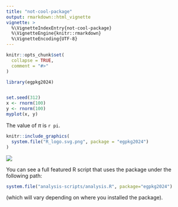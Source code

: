 ```yaml
---
title: "not-cool-package"
output: rmarkdown::html_vignette
vignette: >
  %\VignetteIndexEntry{not-cool-package}
  %\VignetteEngine{knitr::rmarkdown}
  %\VignetteEncoding{UTF-8}
---
```


```r
knitr::opts_chunk$set(
  collapse = TRUE,
  comment = "#>"
)
```

```r
library(egpkg2024)


set.seed(312)
x <- rnorm(100)
y <- rnorm(100)
myplot(x, y)
```

The value of $\pi$ is `r pi`.

```r
knitr::include_graphics(
  system.file("R_logo.svg.png", package = "egpkg2024")
)
```

![](`r system.file("R_logo.svg.png", package = "egpkg2024")`)


You can see a full featured R script that uses the package under the following path:

```r
system.file("analysis-scripts/analysis.R", package="egpkg2024")
```

(which will vary depending on where you installed the package).
